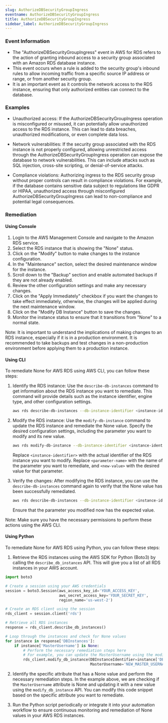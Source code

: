```yaml
--- 
slug: AuthorizeDBSecurityGroupIngress
eventname: AuthorizeDBSecurityGroupIngress
title: AuthorizeDBSecurityGroupIngress
sidebar_label: AuthorizeDBSecurityGroupIngress
---
```

                       
### Event Information

- The "AuthorizeDBSecurityGroupIngress" event in AWS for RDS refers to the action of granting inbound access to a security group associated with an Amazon RDS database instance.
- This event occurs when a rule is added to the security group's inbound rules to allow incoming traffic from a specific source IP address or range, or from another security group.
- It is an important event as it controls the network access to the RDS instance, ensuring that only authorized entities can connect to the database.


### Examples

- Unauthorized access: If the AuthorizeDBSecurityGroupIngress operation is misconfigured or misused, it can potentially allow unauthorized access to the RDS instance. This can lead to data breaches, unauthorized modifications, or even complete data loss.

- Network vulnerabilities: If the security group associated with the RDS instance is not properly configured, allowing unrestricted access through the AuthorizeDBSecurityGroupIngress operation can expose the database to network vulnerabilities. This can include attacks such as SQL injection, cross-site scripting, or denial-of-service attacks.

- Compliance violations: Authorizing ingress to the RDS security group without proper controls can result in compliance violations. For example, if the database contains sensitive data subject to regulations like GDPR or HIPAA, unauthorized access through misconfigured AuthorizeDBSecurityGroupIngress can lead to non-compliance and potential legal consequences.

### Remediation

#### Using Console

1. Login to the AWS Management Console and navigate to the Amazon RDS service.
2. Select the RDS instance that is showing the "None" status.
3. Click on the "Modify" button to make changes to the instance configuration.
4. In the "Maintenance" section, select the desired maintenance window for the instance.
5. Scroll down to the "Backup" section and enable automated backups if they are not already enabled.
6. Review the other configuration settings and make any necessary changes.
7. Click on the "Apply Immediately" checkbox if you want the changes to take effect immediately, otherwise, the changes will be applied during the next maintenance window.
8. Click on the "Modify DB Instance" button to save the changes.
9. Monitor the instance status to ensure that it transitions from "None" to a normal state.

Note: It is important to understand the implications of making changes to an RDS instance, especially if it is in a production environment. It is recommended to take backups and test changes in a non-production environment before applying them to a production instance.

#### Using CLI

To remediate None for AWS RDS using AWS CLI, you can follow these steps:

1. Identify the RDS instance: Use the `describe-db-instances` command to get information about the RDS instance you want to remediate. This command will provide details such as the instance identifier, engine type, and other configuration settings.

   ```bash
   aws rds describe-db-instances --db-instance-identifier <instance-identifier>
   ```

2. Modify the RDS instance: Use the `modify-db-instance` command to update the RDS instance and remediate the None value. Specify the desired configuration settings, including the parameter you want to modify and its new value.

   ```bash
   aws rds modify-db-instance --db-instance-identifier <instance-identifier> --<parameter-name> <new-value>
   ```

   Replace `<instance-identifier>` with the actual identifier of the RDS instance you want to modify. Replace `<parameter-name>` with the name of the parameter you want to remediate, and `<new-value>` with the desired value for that parameter.

3. Verify the changes: After modifying the RDS instance, you can use the `describe-db-instances` command again to verify that the None value has been successfully remediated.

   ```bash
   aws rds describe-db-instances --db-instance-identifier <instance-identifier>
   ```

   Ensure that the parameter you modified now has the expected value.

Note: Make sure you have the necessary permissions to perform these actions using the AWS CLI.

#### Using Python

To remediate None for AWS RDS using Python, you can follow these steps:

1. Retrieve the RDS instances using the AWS SDK for Python (Boto3) by calling the `describe_db_instances` API. This will give you a list of all RDS instances in your AWS account.

```python
import boto3

# Create a session using your AWS credentials
session = boto3.Session(aws_access_key_id='YOUR_ACCESS_KEY',
                        aws_secret_access_key='YOUR_SECRET_KEY',
                        region_name='us-west-2')

# Create an RDS client using the session
rds_client = session.client('rds')

# Retrieve all RDS instances
response = rds_client.describe_db_instances()

# Loop through the instances and check for None values
for instance in response['DBInstances']:
    if instance['MasterUsername'] is None:
        # Perform the necessary remediation steps here
        # For example, you can update the MasterUsername using the modify_db_instance API
        rds_client.modify_db_instance(DBInstanceIdentifier=instance['DBInstanceIdentifier'],
                                      MasterUsername='NEW_MASTER_USERNAME')
```

2. Identify the specific attribute that has a None value and perform the necessary remediation steps. In the example above, we are checking if the `MasterUsername` attribute is None and updating it with a new value using the `modify_db_instance` API. You can modify this code snippet based on the specific attribute you want to remediate.

3. Run the Python script periodically or integrate it into your automation workflow to ensure continuous monitoring and remediation of None values in your AWS RDS instances.


 